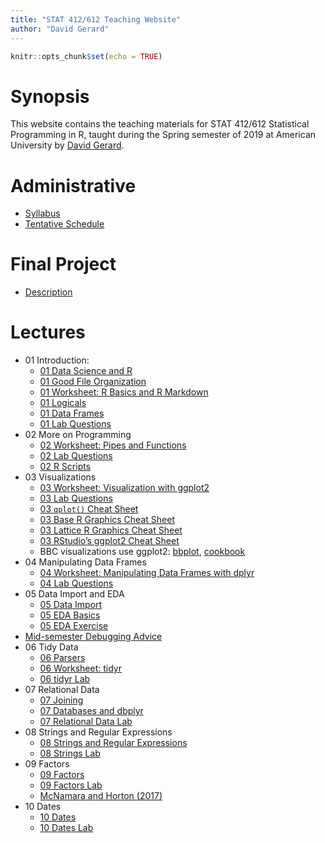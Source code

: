 ```yaml
---
title: "STAT 412/612 Teaching Website"
author: "David Gerard"
---
```


```r
knitr::opts_chunk$set(echo = TRUE)
```

# Synopsis

This website contains the teaching materials for STAT 412/612 Statistical 
Programming in R, taught during the Spring semester of 2019 at American 
University by [David Gerard](https://dcgerard.github.io/).

# Administrative

- [Syllabus](./admin/syllabus_412_612.pdf)
- [Tentative Schedule](./admin/schedule.pdf)

# Final Project

- [Description](./admin/final_project.pdf)

# Lectures

- 01 Introduction:
    - [01 Data Science and R](./lectures/01_intro/01_data_science_and_r.pdf)
    - [01 Good File Organization](./lectures/01_intro/01_file_system.pdf)
    - [01 Worksheet: R Basics and R Markdown](./lectures/01_intro/01_worksheet.pdf)
    - [01 Logicals](./lectures/01_intro/01_logic.pdf)
    - [01 Data Frames](./lectures/01_intro/01_data_frames.pdf)
    - [01 Lab Questions](./lectures/01_intro/01_lab.pdf)
- 02 More on Programming
    - [02 Worksheet: Pipes and Functions](./lectures/02_functions_pipes/02_functions_pipes.pdf)
    - [02 Lab Questions](./lectures/02_functions_pipes/02_lab.pdf)
    - [02 R Scripts](./lectures/02_functions_pipes/02_scripts.pdf)
- 03 Visualizations
    - [03 Worksheet: Visualization with ggplot2](./lectures/03_graphics/03_graphics.pdf)
    - [03 Lab Questions](./lectures/03_graphics/03_lab.pdf)
    - [03 `qplot()` Cheat Sheet](./lectures/03_graphics/03_qplot_cheatsheet.pdf)
    - [03 Base R Graphics Cheat Sheet](./lectures/03_graphics/03_base_r_cheatsheet.pdf)
    - [03 Lattice R Graphics Cheat Sheet](./lectures/03_graphics/03_lattice_cheatsheet.pdf)
    - [03 RStudio's ggplot2 Cheat Sheet](https://github.com/rstudio/cheatsheets/blob/master/data-visualization-2.1.pdf)
    - BBC visualizations use ggplot2: [bbplot](https://github.com/bbc/bbplot), [cookbook](https://bbc.github.io/rcookbook/)
- 04 Manipulating Data Frames
    - [04 Worksheet: Manipulating Data Frames with dplyr](./lectures/04_dplyr/04_dplyr.pdf)
    - [04 Lab Questions](./lectures/04_dplyr/04_dplyr_lab.pdf)
- 05 Data Import and EDA
    - [05 Data Import](./lectures/05_eda/05_data_import.pdf)
    - [05 EDA Basics](./lectures/05_eda/05_eda.pdf)
    - [05 EDA Exercise](./lectures/05_eda/05_eda_exercise.pdf)
- [Mid-semester Debugging Advice](./lectures/common_coding_issues.pdf)
- 06 Tidy Data
    - [06 Parsers](./lectures/06_tidyr/06_parsers.pdf)
    - [06 Worksheet: tidyr](./lectures/06_tidyr/06_tidyr.pdf)
    - [06 tidyr Lab](./lectures/06_tidyr/06_tidyr_lab.pdf)
- 07 Relational Data
    - [07 Joining](./lectures/07_joining/07_joining.pdf)
    - [07 Databases and dbplyr](./lectures/07_joining/07_dbplyr.pdf)
    - [07 Relational Data Lab](./lectures/07_joining/07_joining_lab.pdf)
- 08 Strings and Regular Expressions
    - [08 Strings and Regular Expressions](./lectures/08_strings/08_strings.pdf)
    - [08 Strings Lab](./lectures/08_strings/08_strings_lab.pdf)
- 09 Factors
    - [09 Factors](./lectures/09_factors/09_factors.pdf)
    - [09 Factors Lab](./lectures/09_factors/09_factors_lab.pdf)
    - [McNamara and Horton (2017)](./lectures/09_factors/mcnamara_horton_2017.pdf)
- 10 Dates
    - [10 Dates](./lectures/10_dates/10_dates.pdf)
    - [10 Dates Lab](./lectures/10_dates/10_dates_lab.pdf)

